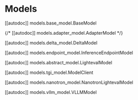 # Models

[[autodoc]] models.base_model.BaseModel

{/* [[autodoc]] models.adapter_model.AdapterModel */}

[[autodoc]] models.delta_model.DeltaModel

[[autodoc]] models.endpoint_model.InferenceEndpointModel

[[autodoc]] models.abstract_model.LightevalModel

[[autodoc]] models.tgi_model.ModelClient

[[autodoc]] models.nanotron_model.NanotronLightevalModel

[[autodoc]] models.vllm_model.VLLMModel
